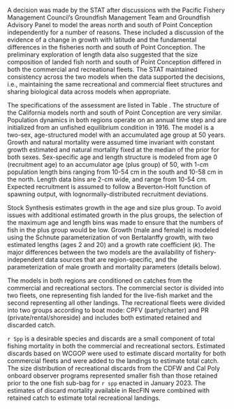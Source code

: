 
A decision was made by the STAT after discussions with the Pacific Fishery Management Council’s Groundfish Management Team 
and Groundfish Advisory Panel to model the areas north and south of Point Conception independently for a number of reasons. 
These included a discussion of the evidence of a change in growth with latitude and the fundamental differences in the fisheries  north and south of Point Conception. The preliminary exploration of length data also suggested that the size composition of landed fish north and south of Point Conception differed in both the commercial and recreational fleets. The STAT maintained consistency across the two models when the data supported the decisions, i.e., maintaining the same recreational and commercial fleet structures and sharing biological data across models when appropriate.

The specifications of the assessment are listed in Table \ref{tab:model-structure}. The structure of the California models north and south of Point Conception are very similar. Population dynamics in both regions operate on an annual time step and are initialized from an unfished equilibrium condition in 1916. The model is a two-sex, age-structured model with an accumulated age group at 50 years. Growth and natural mortality were assumed time invariant with constant growth estimated and natural mortality fixed at the median of the prior for both sexes. Sex-specific age and length structure is modeled from age 0 (recruitment age) to an accumulator age (plus group) of 50, with 1-cm population length bins ranging from 10-54 cm in the south and 10-58 cm in the north. Length data bins are 2-cm wide, and range from 10-54 cm. Expected recruitment is assumed to follow a Beverton-Holt function of spawning output, with lognormally-distributed recruitment deviations.

Stock Synthesis estimates growth in the age and size plus group. To avoid issues with additional estimated growth in the plus groups, the selection of the maximum age and length bins was made to ensure that the numbers of fish in the plus group would be low. Growth (male and female) is modeled using the Schnute parameterization of von Bertalanffy growth, with two estimated  lengths (ages 2 and 20) and a growth rate coefficient (*k*). The major differences between the two models are the availability of fishery-independent data sources that are region-specific, and the parameterization of male growth and mortality parameters (details below).

The models in both regions are conditioned on catches from the commercial and recreational sectors. The commercial sector is divided into two fleets, one representing fish landed for the live-fish market and the second representing all other landings.  The recreational fleets were divided into two groups according to boat mode: CPFV (party/charter) and PR (private/rental/shoreside) and includes both estimated retained and discarded catch. 

`r Spp` is a desirable species and discards are a small component of total fishing mortality in both the commercial and recreational sectors. Estimated discards based on WCGOP were used to estimate discard mortality for both commercial fleets and were added to the landings to estimate total catch. The size distribution of recreational discards from the CDFW and Cal Poly onboard observer programs represented smaller fish than those retained prior to the one fish sub-bag for `r spp` enacted in January 2023. The estimates of discard mortality available in RecFIN were combined with retained catch to estimate total recreational landings.
